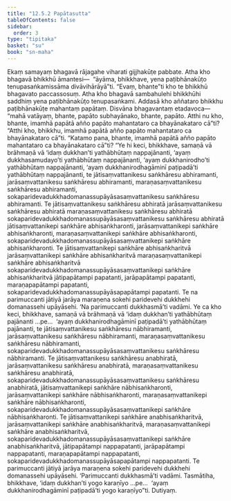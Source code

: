```yaml
---
title: "12.5.2 Papātasutta"
tableOfContents: false
sidebar:
  order: 3
type: "tipitaka"
basket: "su"
book: "sn-maha"
---
```



<DynamicBreadcrumb />

<Division number="1112" book="sn-maha">

<Paragraph number="2362" book="sn-maha">
Ekaṃ samayaṃ bhagavā rājagahe viharati gijjhakūṭe pabbate. Atha kho bhagavā bhikkhū āmantesi—  “āyāma, bhikkhave, yena paṭibhānakūṭo tenupasaṅkamissāma divāvihārāyā”ti. “Evaṃ, bhante”ti kho te bhikkhū bhagavato paccassosuṃ. Atha kho bhagavā sambahulehi bhikkhūhi saddhiṃ yena paṭibhānakūṭo tenupasaṅkami. Addasā kho aññataro bhikkhu paṭibhānakūṭe mahantaṃ papātaṃ. Disvāna bhagavantaṃ etadavoca—  “mahā vatāyaṃ, bhante, papāto subhayānako, bhante, papāto. Atthi nu kho, bhante, imamhā papātā añño papāto mahantataro ca bhayānakataro cā”ti? “Atthi kho, bhikkhu, imamhā papātā añño papāto mahantataro ca bhayānakataro cā”ti.
</Paragraph>

<Paragraph number="2363" book="sn-maha">
“Katamo pana, bhante, imamhā papātā añño papāto mahantataro ca bhayānakataro cā”ti? “Ye hi keci, bhikkhave, samaṇā vā brāhmaṇā vā ‘idaṃ dukkhan’ti yathābhūtaṃ nappajānanti, ‘ayaṃ dukkhasamudayo’ti yathābhūtaṃ nappajānanti, ‘ayaṃ dukkhanirodho’ti yathābhūtaṃ nappajānanti, ‘ayaṃ dukkhanirodhagāminī paṭipadā’ti yathābhūtaṃ nappajānanti, te jātisaṃvattanikesu saṅkhāresu abhiramanti, jarāsaṃvattanikesu saṅkhāresu abhiramanti, maraṇasaṃvattanikesu saṅkhāresu abhiramanti, sokaparidevadukkhadomanassupāyāsasaṃvattanikesu saṅkhāresu abhiramanti. Te jātisaṃvattanikesu saṅkhāresu abhiratā jarāsaṃvattanikesu saṅkhāresu abhiratā maraṇasaṃvattanikesu saṅkhāresu abhiratā sokaparidevadukkhadomanassupāyāsasaṃvattanikesu saṅkhāresu abhiratā jātisaṃvattanikepi saṅkhāre abhisaṅkharonti, jarāsaṃvattanikepi saṅkhāre abhisaṅkharonti, maraṇasaṃvattanikepi saṅkhāre abhisaṅkharonti, sokaparidevadukkhadomanassupāyāsasaṃvattanikepi saṅkhāre abhisaṅkharonti. Te jātisaṃvattanikepi saṅkhāre abhisaṅkharitvā jarāsaṃvattanikepi saṅkhāre abhisaṅkharitvā maraṇasaṃvattanikepi saṅkhāre abhisaṅkharitvā sokaparidevadukkhadomanassupāyāsasaṃvattanikepi saṅkhāre abhisaṅkharitvā jātipapātampi papatanti, jarāpapātampi papatanti, maraṇapapātampi papatanti, sokaparidevadukkhadomanassupāyāsapapātampi papatanti. Te na parimuccanti jātiyā jarāya maraṇena sokehi paridevehi dukkhehi domanassehi upāyāsehi. ‘Na parimuccanti dukkhasmā’ti vadāmi.
</Paragraph>

<Paragraph number="2364" book="sn-maha">
Ye ca kho keci, bhikkhave, samaṇā vā brāhmaṇā vā ‘idaṃ dukkhan’ti yathābhūtaṃ pajānanti …pe…  ‘ayaṃ dukkhanirodhagāminī paṭipadā’ti yathābhūtaṃ pajānanti, te jātisaṃvattanikesu saṅkhāresu nābhiramanti, jarāsaṃvattanikesu saṅkhāresu nābhiramanti, maraṇasaṃvattanikesu saṅkhāresu nābhiramanti, sokaparidevadukkhadomanassupāyāsasaṃvattanikesu saṅkhāresu nābhiramanti. Te jātisaṃvattanikesu saṅkhāresu anabhiratā, jarāsaṃvattanikesu saṅkhāresu anabhiratā, maraṇasaṃvattanikesu saṅkhāresu anabhiratā, sokaparidevadukkhadomanassupāyāsasaṃvattanikesu saṅkhāresu anabhiratā, jātisaṃvattanikepi saṅkhāre nābhisaṅkharonti, jarāsaṃvattanikepi saṅkhāre nābhisaṅkharonti, maraṇasaṃvattanikepi saṅkhāre nābhisaṅkharonti, sokaparidevadukkhadomanassupāyāsasaṃvattanikepi saṅkhāre nābhisaṅkharonti. Te jātisaṃvattanikepi saṅkhāre anabhisaṅkharitvā, jarāsaṃvattanikepi saṅkhāre anabhisaṅkharitvā, maraṇasaṃvattanikepi saṅkhāre anabhisaṅkharitvā, sokaparidevadukkhadomanassupāyāsasaṃvattanikepi saṅkhāre anabhisaṅkharitvā, jātipapātampi nappapatanti, jarāpapātampi nappapatanti, maraṇapapātampi nappapatanti, sokaparidevadukkhadomanassupāyāsapapātampi nappapatanti. Te parimuccanti jātiyā jarāya maraṇena sokehi paridevehi dukkhehi domanassehi upāyāsehi. ‘Parimuccanti dukkhasmā’ti vadāmi.
</Paragraph>

<Paragraph number="2365" book="sn-maha">
Tasmātiha, bhikkhave, ‘idaṃ dukkhan’ti yogo karaṇīyo …pe…  ‘ayaṃ dukkhanirodhagāminī paṭipadā’ti yogo karaṇīyo”ti.

</Paragraph>
</Division>

<Paragraph number="2366" type="center" book="sn-maha">
Dutiyaṃ.
</Paragraph>